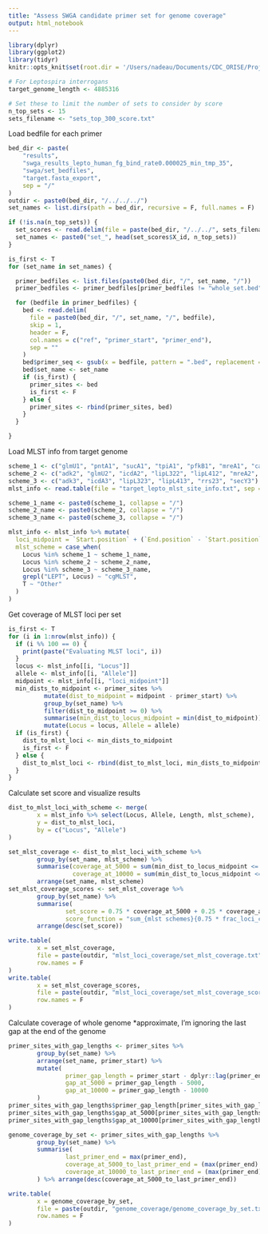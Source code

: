 ```yaml
---
title: "Assess SWGA candidate primer set for genome coverage"
output: html_notebook
---
```


```r
library(dplyr)
library(ggplot2)
library(tidyr)
knitr::opts_knit$set(root.dir = '/Users/nadeau/Documents/CDC_ORISE/Projects/swga-lepto')

# For Leptospira interrogans
target_genome_length <- 4885316

# Set these to limit the number of sets to consider by score
n_top_sets <- 15
sets_filename <- "sets_top_300_score.txt"
```

Load bedfile for each primer
```r
bed_dir <- paste(
    "results",
    "swga_results_lepto_human_fg_bind_rate0.000025_min_tmp_35",
    "swga/set_bedfiles",
    "target.fasta_export",
    sep = "/"
)
outdir <- paste0(bed_dir, "/../../../")
set_names <- list.dirs(path = bed_dir, recursive = F, full.names = F)

if (!is.na(n_top_sets)) {
  set_scores <- read.delim(file = paste(bed_dir, "/../../", sets_filename, sep = ""))
  set_names <- paste0("set_", head(set_scores$X_id, n_top_sets))
}

is_first <- T
for (set_name in set_names) {

  primer_bedfiles <- list.files(paste0(bed_dir, "/", set_name, "/"))
  primer_bedfiles <- primer_bedfiles[primer_bedfiles != "whole_set.bed"]

  for (bedfile in primer_bedfiles) {
    bed <- read.delim(
      file = paste0(bed_dir, "/", set_name, "/", bedfile),
      skip = 1,
      header = F,
      col.names = c("ref", "primer_start", "primer_end"),
      sep = ""
    )
    bed$primer_seq <- gsub(x = bedfile, pattern = ".bed", replacement = "")
    bed$set_name <- set_name
    if (is_first) {
      primer_sites <- bed
      is_first <- F
    } else {
      primer_sites <- rbind(primer_sites, bed)
    }
  }

}
```

Load MLST info from target genome
```r
scheme_1 <- c("glmU1", "pntA1", "sucA1", "tpiA1", "pfkB1", "mreA1", "caiB1")
scheme_2 <- c("adk2", "glmU2", "icdA2", "lipL322", "lipL412", "mreA2", "pntA2")
scheme_3 <- c("adk3", "icdA3", "lipL323", "lipL413", "rrs23", "secY3")
mlst_info <- read.table(file = "target_lepto_mlst_site_info.txt", sep = "\t", header = T)

scheme_1_name <- paste0(scheme_1, collapse = "/")
scheme_2_name <- paste0(scheme_2, collapse = "/")
scheme_3_name <- paste0(scheme_3, collapse = "/")

mlst_info <- mlst_info %>% mutate(
  loci_midpoint = `Start.position` + (`End.position` - `Start.position`) / 2,
  mlst_scheme = case_when(
    Locus %in% scheme_1 ~ scheme_1_name,
    Locus %in% scheme_2 ~ scheme_2_name,
    Locus %in% scheme_3 ~ scheme_3_name,
    grepl("LEPT", Locus) ~ "cgMLST",
    T ~ "Other"
  )
)
```
Get coverage of MLST loci per set
```r
is_first <- T
for (i in 1:nrow(mlst_info)) {
  if (i %% 100 == 0) {
    print(paste("Evaluating MLST loci", i))
  }
  locus <- mlst_info[[i, "Locus"]]
  allele <- mlst_info[[i, "Allele"]]
  midpoint <- mlst_info[[i, "loci_midpoint"]]
  min_dists_to_midpoint <- primer_sites %>%
          mutate(dist_to_midpoint = midpoint - primer_start) %>%
          group_by(set_name) %>%
          filter(dist_to_midpoint >= 0) %>%
          summarise(min_dist_to_locus_midpoint = min(dist_to_midpoint)) %>%
          mutate(Locus = locus, Allele = allele)
  if (is_first) {
    dist_to_mlst_loci <- min_dists_to_midpoint
    is_first <- F
  } else {
    dist_to_mlst_loci <- rbind(dist_to_mlst_loci, min_dists_to_midpoint)
  }
}
```

Calculate set score and visualize results
```r
dist_to_mlst_loci_with_scheme <- merge(
        x = mlst_info %>% select(Locus, Allele, Length, mlst_scheme),
        y = dist_to_mlst_loci,
        by = c("Locus", "Allele")
)

set_mlst_coverage <- dist_to_mlst_loci_with_scheme %>%
        group_by(set_name, mlst_scheme) %>%
        summarise(coverage_at_5000 = sum(min_dist_to_locus_midpoint <= 5000) / n(),
                  coverage_at_10000 = sum(min_dist_to_locus_midpoint <= 10000) / n()) %>%
        arrange(set_name, mlst_scheme)
set_mlst_coverage_scores <- set_mlst_coverage %>%
        group_by(set_name) %>%
        summarise(
                set_score = 0.75 * coverage_at_5000 + 0.25 * coverage_at_10000,
                score_function = "sum_{mlst schemes}{0.75 * frac_loci_covered_assuming_5000bp_extension + 0.25 * frac_loci_covered_assuming_10000bp_extension}") %>%
        arrange(desc(set_score))

write.table(
        x = set_mlst_coverage,
        file = paste(outdir, "mlst_loci_coverage/set_mlst_coverage.txt", sep = "/"),
        row.names = F
)
write.table(
        x = set_mlst_coverage_scores,
        file = paste(outdir, "mlst_loci_coverage/set_mlst_coverage_scores.txt", sep = "/"),
        row.names = F
)
```

Calculate coverage of whole genome
*approximate, I'm ignoring the last gap at the end of the genome
```r
primer_sites_with_gap_lengths <- primer_sites %>%
        group_by(set_name) %>%
        arrange(set_name, primer_start) %>%
        mutate(
                primer_gap_length = primer_start - dplyr::lag(primer_end, n = 1, default = 0),
                gap_at_5000 = primer_gap_length - 5000,
                gap_at_10000 = primer_gap_length - 10000
        )
primer_sites_with_gap_lengths$primer_gap_length[primer_sites_with_gap_lengths$primer_gap_length < 0] <- 0
primer_sites_with_gap_lengths$gap_at_5000[primer_sites_with_gap_lengths$gap_at_5000 < 0] <- 0
primer_sites_with_gap_lengths$gap_at_10000[primer_sites_with_gap_lengths$gap_at_10000 < 0] <- 0

genome_coverage_by_set <- primer_sites_with_gap_lengths %>%
        group_by(set_name) %>%
        summarise(
                last_primer_end = max(primer_end),
                coverage_at_5000_to_last_primer_end = (max(primer_end) - sum(gap_at_5000)) / max(primer_end),
                coverage_at_10000_to_last_primer_end = (max(primer_end) - sum(gap_at_10000)) / max(primer_end)
        ) %>% arrange(desc(coverage_at_5000_to_last_primer_end))

write.table(
        x = genome_coverage_by_set,
        file = paste(outdir, "genome_coverage/genome_coverage_by_set.txt", sep = "/"),
        row.names = F
)
```
